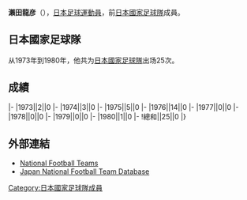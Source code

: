 {{Infobox football biography
|name=瀨田龍彦
|image=
|fullname=瀨田龍彦
|birth_date={{Birth date and age|1952|1|15}}
|cityofbirth=[[岩手縣|岩手縣]]
|countryofbirth=[[日本|日本]]
|height=1.82 m
|position=[[守門員_(足球)|守門員]]
|currentclub=
|years=1970-1980<br/>1982-1986
|clubs=[[柏雷素爾|日立]]<br/>[[柏雷素爾|日立]]
|caps(goals)=
|nationalyears=1973-1980
|nationalteam=[[日本國家足球隊|日本]]
|nationalcaps(goals)=25 (0)
}}
'''瀨田龍彦'''（{{Bd|1952年|1月15日||}}），[[日本|日本]][[足球|足球]][[運動員|運動員]]，前[[日本國家足球隊|日本國家足球隊]]成員。

==日本國家足球隊==
从1973年到1980年，他共为[[日本國家足球隊|日本國家足球隊]]出场25次。

==成績==
{{Football player national team statistics|JPN}}
|-
|1973||2||0
|-
|1974||3||0
|-
|1975||5||0
|-
|1976||14||0
|-
|1977||0||0
|-
|1978||0||0
|-
|1979||0||0
|-
|1980||1||0
|-
!總和||25||0
|}

==外部連結==
{{Reflist}}
*[http://www.national-football-teams.com/v2/player.php?id=38245 National Football Teams] {{Wayback|url=http://www.national-football-teams.com/v2/player.php?id=38245 |date=20121016153051 }}
*[https://web.archive.org/web/20131105140350/http://www.japannationalfootballteam.com/en/players/seta_tatsuhiko.html Japan National Football Team Database]

{{Japan-sport-bio-stub}}
{{Soccer-player-stub}}
[[Category:日本國家足球隊成員|Category:日本國家足球隊成員]]